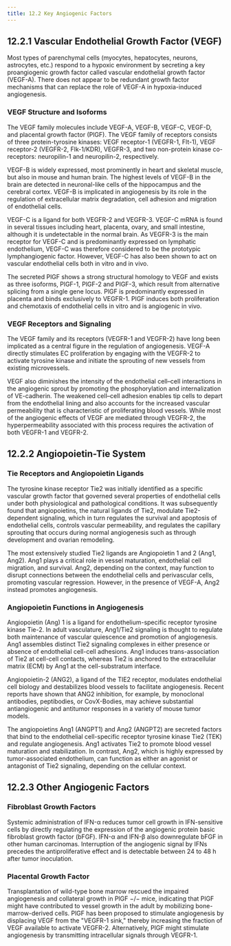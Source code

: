 ```yaml
---
title: 12.2 Key Angiogenic Factors
---
```



## 12.2.1 Vascular Endothelial Growth Factor (VEGF)

Most types of parenchymal cells (myocytes, hepatocytes, neurons, astrocytes, etc.) respond to a hypoxic environment by secreting a key proangiogenic growth factor called vascular endothelial growth factor (VEGF-A). There does not appear to be redundant growth factor mechanisms that can replace the role of VEGF-A in hypoxia-induced angiogenesis.

### VEGF Structure and Isoforms

The VEGF family molecules include VEGF-A, VEGF-B, VEGF-C, VEGF-D, and placental growth factor (PlGF). The VEGF family of receptors consists of three protein-tyrosine kinases: VEGF receptor-1 (VEGFR-1, Flt-1), VEGF receptor-2 (VEGFR-2, Flk-1/KDR), VEGFR-3, and two non-protein kinase co-receptors: neuropilin-1 and neuropilin-2, respectively.

VEGF-B is widely expressed, most prominently in heart and skeletal muscle, but also in mouse and human brain. The highest levels of VEGF-B in the brain are detected in neuronal-like cells of the hippocampus and the cerebral cortex. VEGF-B is implicated in angiogenesis by its role in the regulation of extracellular matrix degradation, cell adhesion and migration of endothelial cells.

VEGF-C is a ligand for both VEGFR-2 and VEGFR-3. VEGF-C mRNA is found in several tissues including heart, placenta, ovary, and small intestine, although it is undetectable in the normal brain. As VEGFR-3 is the main receptor for VEGF-C and is predominantly expressed on lymphatic endothelium, VEGF-C was therefore considered to be the prototypic lymphangiogenic factor. However, VEGF-C has also been shown to act on vascular endothelial cells both in vitro and in vivo.

The secreted PlGF shows a strong structural homology to VEGF and exists as three isoforms, PlGF-1, PlGF-2 and PlGF-3, which result from alternative splicing from a single gene locus. PlGF is predominantly expressed in placenta and binds exclusively to VEGFR-1. PlGF induces both proliferation and chemotaxis of endothelial cells in vitro and is angiogenic in vivo.

### VEGF Receptors and Signaling

The VEGF family and its receptors (VEGFR-1 and VEGFR-2) have long been implicated as a central figure in the regulation of angiogenesis. VEGF-A directly stimulates EC proliferation by engaging with the VEGFR-2 to activate tyrosine kinase and initiate the sprouting of new vessels from existing microvessels.

VEGF also diminishes the intensity of the endothelial cell–cell interactions in the angiogenic sprout by promoting the phosphorylation and internalization of VE-cadherin. The weakened cell–cell adhesion enables tip cells to depart from the endothelial lining and also accounts for the increased vascular permeability that is characteristic of proliferating blood vessels. While most of the angiogenic effects of VEGF are mediated through VEGFR-2, the hyperpermeability associated with this process requires the activation of both VEGFR-1 and VEGFR-2.

## 12.2.2 Angiopoietin-Tie System

### Tie Receptors and Angiopoietin Ligands

The tyrosine kinase receptor Tie2 was initially identified as a specific vascular growth factor that governed several properties of endothelial cells under both physiological and pathological conditions. It was subsequently found that angiopoietins, the natural ligands of Tie2, modulate Tie2-dependent signaling, which in turn regulates the survival and apoptosis of endothelial cells, controls vascular permeability, and regulates the capillary sprouting that occurs during normal angiogenesis such as through development and ovarian remodeling.

The most extensively studied Tie2 ligands are Angiopoietin 1 and 2 (Ang1, Ang2). Ang1 plays a critical role in vessel maturation, endothelial cell migration, and survival. Ang2, depending on the context, may function to disrupt connections between the endothelial cells and perivascular cells, promoting vascular regression. However, in the presence of VEGF-A, Ang2 instead promotes angiogenesis.

### Angiopoietin Functions in Angiogenesis

Angiopoietin (Ang) 1 is a ligand for endothelium-specific receptor tyrosine kinase Tie-2. In adult vasculature, Ang1/Tie2 signaling is thought to regulate both maintenance of vascular quiescence and promotion of angiogenesis. Ang1 assembles distinct Tie2 signaling complexes in either presence or absence of endothelial cell-cell adhesions. Ang1 induces trans-association of Tie2 at cell-cell contacts, whereas Tie2 is anchored to the extracellular matrix (ECM) by Ang1 at the cell-substratum interface.

Angiopoietin-2 (ANG2), a ligand of the TIE2 receptor, modulates endothelial cell biology and destabilizes blood vessels to facilitate angiogenesis. Recent reports have shown that ANG2 inhibition, for example, by monoclonal antibodies, peptibodies, or CovX-Bodies, may achieve substantial antiangiogenic and antitumor responses in a variety of mouse tumor models.

The angiopoietins Ang1 (ANGPT1) and Ang2 (ANGPT2) are secreted factors that bind to the endothelial cell-specific receptor tyrosine kinase Tie2 (TEK) and regulate angiogenesis. Ang1 activates Tie2 to promote blood vessel maturation and stabilization. In contrast, Ang2, which is highly expressed by tumor-associated endothelium, can function as either an agonist or antagonist of Tie2 signaling, depending on the cellular context.

## 12.2.3 Other Angiogenic Factors

### Fibroblast Growth Factors

Systemic administration of IFN-α reduces tumor cell growth in IFN-sensitive cells by directly regulating the expression of the angiogenic protein basic fibroblast growth factor (bFGF). IFN-α and IFN-β also downregulate bFGF in other human carcinomas. Interruption of the angiogenic signal by IFNs precedes the antiproliferative effect and is detectable between 24 to 48 h after tumor inoculation.

### Placental Growth Factor

Transplantation of wild-type bone marrow rescued the impaired angiogenesis and collateral growth in PlGF −/− mice, indicating that PlGF might have contributed to vessel growth in the adult by mobilizing bone-marrow-derived cells. PlGF has been proposed to stimulate angiogenesis by displacing VEGF from the "VEGFR-1 sink," thereby increasing the fraction of VEGF available to activate VEGFR-2. Alternatively, PlGF might stimulate angiogenesis by transmitting intracellular signals through VEGFR-1.
